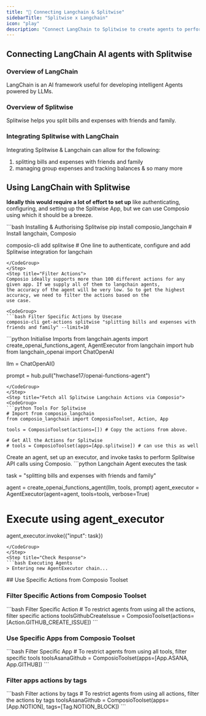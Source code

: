 ```yaml
---
title: "🚀 Connecting Langchain & Splitwise"
sidebarTitle: "Splitwise x Langchain"
icon: "play"
description: "Connect LangChain to Splitwise to create agents to perform tasks using natural language"
---
```


## Connecting LangChain AI agents with Splitwise

### Overview of LangChain

LangChain is an AI framework useful for developing intelligent Agents powered by LLMs.

### Overview of Splitwise

Splitwise helps you split bills and expenses with friends and family.

### Integrating Splitwise with LangChain

Integrating Splitwise & Langchain can allow for the following:

1. splitting bills and expenses with friends and family
2. managing group expenses and tracking balances
& so many more

## Using LangChain with Splitwise

<Steps>
<Step title="Setting Up the Environment">

**Ideally this would require a lot of effort to set up** like authenticating, configuring, and setting up the Splitwise App, but we can use Composio using which it should be a breeze.

<CodeGroup>
```bash Installing & Authorising Splitwise
pip install composio_langchain # Install langchain, Composio 

composio-cli add splitwise # One line to authenticate, configure and add Splitwise integration for langchain
```
</CodeGroup>
</Step>
<Step title="Filter Actions">
Composio ideally supports more than 100 different actions for any given app. If we supply all of them to langchain agents, 
the accuracy of the agent will be very low. So to get the highest accuracy, we need to filter the actions based on the 
use case.

<CodeGroup>
```bash Filter Specific Actions by Usecase
composio-cli get-actions splitwise "splitting bills and expenses with friends and family" --limit=10
```
</CodeGroup>

</Step>
<Step title="Import Base Packages">

<CodeGroup>
```python Initialise Imports
from langchain.agents import create_openai_functions_agent, AgentExecutor
from langchain import hub
from langchain_openai import ChatOpenAI


llm = ChatOpenAI()

prompt = hub.pull("hwchase17/openai-functions-agent")
```
</CodeGroup>
</Step>
<Step title="Fetch all Splitwise Langchain Actions via Composio">
<CodeGroup>
```python Tools For Splitwise
# Import from composio_langchain
from composio_langchain import ComposioToolset, Action, App

tools = ComposioToolset(actions=[]) # Copy the actions from above. 

# Get All the Actions for Splitwise
# tools = ComposioToolset(apps=[App.splitwise]) # can use this as well
```
</CodeGroup>
</Step>
<Step title="Execute the Agent">
Create an agent, set up an executor, and invoke tasks to perform Splitwise API calls using Composio. 
<CodeGroup>
```python Langchain Agent executes the task

task = "splitting bills and expenses with friends and family"

agent = create_openai_functions_agent(llm, tools, prompt)
agent_executor = AgentExecutor(agent=agent, tools=tools, verbose=True)

# Execute using agent_executor
agent_executor.invoke({"input": task})
```
</CodeGroup>
</Step>
<Step title="Check Response">
```bash Executing Agents
> Entering new AgentExecutor chain...
```
</Step>
</Steps>
## Use Specific Actions from Composio Toolset

### Filter Specific Actions from Composio Toolset

<CodeGroup>
```bash Filter Specific Action
# To restrict agents from using all the actions, filter specific actions
toolsGithubCreateIssue = ComposioToolset(actions=[Action.GITHUB_CREATE_ISSUE])
```
</CodeGroup>

### Use Specific Apps from Composio Toolset
<CodeGroup>
```bash Filter Specific App
# To restrict agents from using all tools, filter specific tools
toolsAsanaGithub = ComposioToolset(apps=[App.ASANA, App.GITHUB])
```
</CodeGroup>

### Filter apps actions by tags 
<CodeGroup>
```bash Filter actions by tags
# To restrict agents from using all actions, filter the actions by tags
toolsAsanaGithub = ComposioToolset(apps=[App.NOTION], tags=[Tag.NOTION_BLOCK])
```
</CodeGroup>

